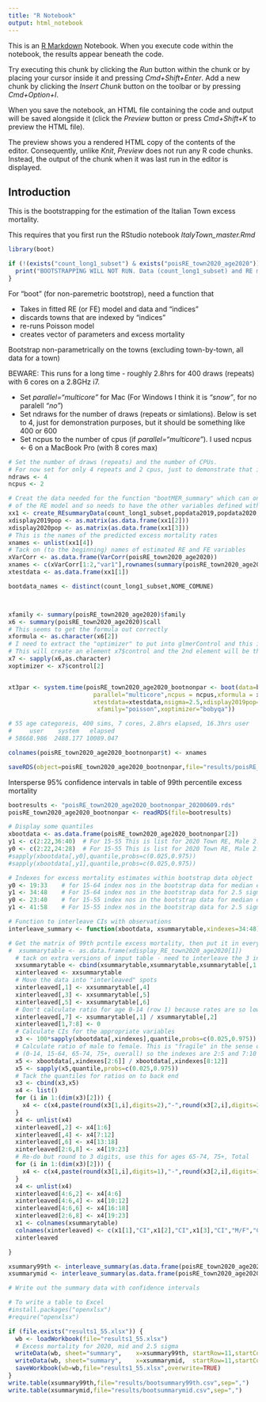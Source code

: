 ```yaml
---
title: "R Notebook"
output: html_notebook
---
```


This is an [R Markdown](http://rmarkdown.rstudio.com) Notebook. When you execute code within the notebook, the results appear beneath the code. 

Try executing this chunk by clicking the *Run* button within the chunk or by placing your cursor inside it and pressing *Cmd+Shift+Enter*. 
Add a new chunk by clicking the *Insert Chunk* button on the toolbar or by pressing *Cmd+Option+I*.

When you save the notebook, an HTML file containing the code and output will be saved alongside it (click the *Preview* button or press *Cmd+Shift+K* to preview the HTML file). 

The preview shows you a rendered HTML copy of the contents of the editor. Consequently, unlike *Knit*, *Preview* does not run any R code chunks. Instead, the output of the chunk when it was last run in the editor is displayed.

## Introduction

This is the bootstrapping for the estimation of the Italian Town excess mortality. 

This requires that you first run the RStudio notebook *ItalyTown_master.Rmd* 


```r
library(boot)

if (!(exists("count_long1_subset") & exists("poisRE_town2020_age2020"))) {
  print("BOOTSTRAPPING WILL NOT RUN. Data (count_long1_subset) and RE model (poisRE_town2020_age2020) both needed. Run the notebook ItalyTown_master.Rmd.")
}
```




For "boot" (for non-paremetric bootstrop), need a function that 

* Takes in fitted RE (or FE) model and data and "indices"
* discards towns that are indexed by "indices"
* re-runs Poisson model
* creates vector of parameters and excess mortality


Bootstrap non-parametrically on the towns (excluding town-by-town, all data for a town)

BEWARE: This runs for a long time - roughly 2.8hrs for 400 draws (repeats) with 6 cores on a 2.8GHz i7. 

* Set _parallel="multicore"_ for Mac (For Windows I think it is _"snow"_, for no paralell _"no"_)
* Set ndraws for the number of draws (repeats or simlations). Below is set to 4, just for demonstration purposes, but it should be something like 400 or 600
* Set ncpus to the number of cpus (if _parallel="multicore"_). I used ncpus <- 6 on a MacBook Pro (with 8 cores max)


```r

# Set the number of draws (repeats) and the number of CPUs. 
# For now set for only 4 repeats and 2 cpus, just to demonstrate that it works
ndraws <- 4
ncpus <- 2

# Creat the data needed for the function "bootMER_summary" which can only take an argument 
# of the RE model and so needs to have the other variables defined with the correct names 
xx1 <- create_REsummaryData(count_long1_subset,popdata2019,popdata2020,nsigma=2.5)
xdisplay2019pop <- as.matrix(as.data.frame(xx1[2]))
xdisplay2020pop <- as.matrix(as.data.frame(xx1[3]))
# This is the names of the predicted excess mortality rates
xnames <- unlist(xx1[4])
# Tack on (to the beginning) names of estimated RE and FE variables
xVarCorr <- as.data.frame(VarCorr(poisRE_town2020_age2020))
xnames <- c(xVarCorr[1:2,"var1"],rownames(summary(poisRE_town2020_age2020)$coefficients),xnames)
xtestdata <- as.data.frame(xx1[1])

bootdata_names <- distinct(count_long1_subset,NOME_COMUNE)



xfamily <- summary(poisRE_town2020_age2020)$family
x6 <- summary(poisRE_town2020_age2020)$call
# This seems to get the formula out correctly
xformula <- as.character(x6[2])
# I need to extract the "optimizer" to put into glmerControl and this is the only way I can figure out
# This will create an element x7$control and the 2nd element will be the optimizer as a string
x7 <- sapply(x6,as.character)
xoptimizer <- x7$control[2]


xt3par <- system.time(poisRE_town2020_age2020_bootnonpar <- boot(data=bootdata_names,statistic=boot_summary,R=ndraws,
                        parallel="multicore",ncpus = ncpus,xformula = xformula,realdata=count_long1_subset,
                        xtestdata=xtestdata,nsigma=2.5,xdisplay2019pop=xdisplay2019pop,xdisplay2020pop=xdisplay2020pop,
                         xfamily="poisson",xoptimizer="bobyqa"))

# 55 age categoreis, 400 sims, 7 cores, 2.8hrs elapsed, 16.3hrs user
#     user    system   elapsed 
# 58668.986  2488.177 10089.047 

colnames(poisRE_town2020_age2020_bootnonpar$t) <- xnames

saveRDS(object=poisRE_town2020_age2020_bootnonpar,file="results/poisRE_town2020_age2020_bootnonpar.rds")


```


Intersperse 95% confidence intervals in table of 99th percentile excess mortality
```r
bootresults <- "poisRE_town2020_age2020_bootnonpar_20200609.rds"
poisRE_town2020_age2020_bootnonpar <- readRDS(file=bootresults)

# Display some quantiles
xbootdata <- as.data.frame(poisRE_town2020_age2020_bootnonpar[2])
y1 <- c(2:22,36:40)  # For 15-55 This is list for 2020 Town RE, Male 2.5 sigma 15-64, 65-74, 75+, M Total
y0 <- c(2:22,24:28)  # For 15-55 This is list for 2020 Town RE, Male 2.5 sigma 15-64, 65-74, 75+, M Total
#sapply(xbootdata[,y0],quantile,probs=c(0.025,0.975))
#sapply(xbootdata[,y1],quantile,probs=c(0.025,0.975))

# Indexes for excess mortality estimates within bootstrap data object
y0 <- 19:33    # for 15-64 index nos in the bootstrap data for median excess mortality
y1 <- 34:48    # For 15-64 index nos in the bootstrap data for 2.5 sigma excess mortality
y0 <- 23:40    # for 15-55 index nos in the bootstrap data for median excess mortality
y1 <- 41:58    # For 15-55 index nos in the bootstrap data for 2.5 sigma excess mortality

# Function to interleave CIs with observations
interleave_summary <- function(xbootdata, xsummarytable,xindexes=34:48) {

# Get the matrix of 99th pcntile excess mortality, then put it in every-other column
#  xsummarytable <- as.data.frame(xdisplay_RE_town2020_age2020[1])
  # tack on extra versions of input table - need to interleave the 3 input columns (M, F, M+F) plus an additional 2 cols for ratio M/F
  xxsummarytable <- cbind(xsummarytable,xsummarytable,xsummarytable[,1:2])
  xinterleaved <- xxsummarytable
  # Move the data into "interleaved" spots
  xinterleaved[,1] <- xxsummarytable[,4]
  xinterleaved[,3] <- xxsummarytable[,5]
  xinterleaved[,5] <- xxsummarytable[,6]
  # Don't calculate ratio for age 0-14 (row 1) because rates are so low
  xinterleaved[,7] <- xsummarytable[,1] / xsummarytable[,2]
  xinterleaved[1,7:8] <- 0
  # Calculate CIs for the appropriate variables 
  x3 <- 100*sapply(xbootdata[,xindexes],quantile,probs=c(0.025,0.975))
  # Calculate ratio of male to female. This is "fragile" in the sense of assuming there are 5 age categories
  # (0-14, 15-64, 65-74, 75+, overall) so the indexes are 2:5 and 7:10 (not doing the youngest age)
  x5 <- xbootdata[,xindexes[2:6]] / xbootdata[,xindexes[8:12]]
  x5 <- sapply(x5,quantile,probs=c(0.025,0.975))
  # Tack the quantiles for ratios on to back end
  x3 <- cbind(x3,x5)
  x4 <- list()
  for (i in 1:(dim(x3)[2])) {
    x4 <- c(x4,paste(round(x3[1,i],digits=2),"-",round(x3[2,i],digits=2),sep=""))
  }
  x4 <- unlist(x4)
  xinterleaved[,2] <- x4[1:6]
  xinterleaved[,4] <- x4[7:12]
  xinterleaved[,6] <- x4[13:18]
  xinterleaved[2:6,8] <- x4[19:23]
  # Re-do but round to 3 digits, use this for ages 65-74, 75+, Total
  for (i in 1:(dim(x3)[2])) {
    x4 <- c(x4,paste(round(x3[1,i],digits=1),"-",round(x3[2,i],digits=1),sep=""))
  }
  x4 <- unlist(x4)
  xinterleaved[4:6,2] <- x4[4:6]
  xinterleaved[4:6,4] <- x4[10:12]
  xinterleaved[4:6,6] <- x4[16:18]
  xinterleaved[2:6,8] <- x4[19:23]
  x1 <- colnames(xsummarytable)
  colnames(xinterleaved) <- c(x1[1],"CI",x1[2],"CI",x1[3],"CI","M/F","CI")
  xinterleaved

}

xsummary99th <- interleave_summary(as.data.frame(poisRE_town2020_age2020_bootnonpar[2]),as.data.frame(xdisplay_RE_town2020_age2020[1])[,4:6],xindexes=y1)
xsummarymid <- interleave_summary(as.data.frame(poisRE_town2020_age2020_bootnonpar[2]),as.data.frame(xdisplay_RE_town2020_age2020[1])[,1:3],xindexes=y0)

```

```r
# Write out the summary data with confidence intervals

# To write a table to Excel
#install.packages("openxlsx")
#require("openxlsx")

if (file.exists("results1_55.xlsx")) {
  wb <- loadWorkbook(file="results1_55.xlsx")
  # Excess mortality for 2020, mid and 2.5 sigma
  writeData(wb,	sheet="summary",	x=xsummary99th,	startRow=11,startCol=11)
  writeData(wb,	sheet="summary",	x=xsummarymid,	startRow=11,startCol=21)
  saveWorkbook(wb=wb,file="results1_55.xlsx",overwrite=TRUE)
}
write.table(xsummary99th,file="results/bootsummary99th.csv",sep=",")
write.table(xsummarymid,file="results/bootsummarymid.csv",sep=",")


```


